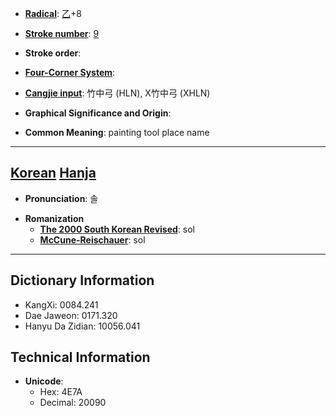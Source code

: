 * '''[[Wiktionary:Chinese radical index| Radical]]''': [[Wiktionary:Chinese radical index 乙|乙]]+8

* '''[[Wiktionary:Chinese total strokes index|Stroke number]]''': [[Wiktionary:Chinese total strokes index 9|9]]

* '''Stroke order''': 

* '''[[Wiktionary:Chinese four corner index|Four-Corner System]]''': 

* '''[[Wiktionary:Chinese Cangjie index|Cangjie input]]''': 竹中弓 (HLN), X竹中弓 (XHLN)

* '''Graphical Significance and Origin''': 

* '''Common Meaning''': painting tool place name

----

== [[Korean]] [[Hanja]] ==

* '''Pronunciation''': 솔

* '''Romanization'''
** '''[[The 2000 South Korean Revised Romanization|The 2000 South Korean Revised]]''': sol
** '''[[McCune-Reischauer]]''': sol

----

== Dictionary Information ==

* KangXi: 0084.241
* Dae Jaweon: 0171.320
* Hanyu Da Zidian: 10056.041

== Technical Information ==

* '''Unicode''':
** Hex: 4E7A
** Decimal: 20090